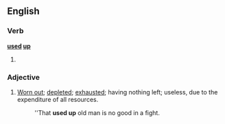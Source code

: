 ==English==
===Verb===
'''[[used]] [[up]]'''
# {{past of|[[use up]]}}

===Adjective===
{{en-adj|pos=[[used]] [[up]]}}
# [[worn out|Worn out]]; [[depleted]]; [[exhausted]]; having nothing left; useless, due to the expenditure of all resources.
#:''That '''used up''' old man is no good in a fight.